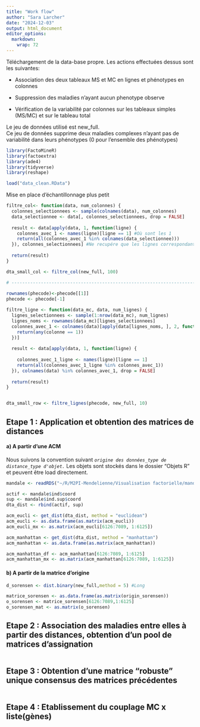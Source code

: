 ```yaml
---
title: "Work flow"
author: "Sara Larcher"
date: "2024-12-03"
output: html_document
editor_options: 
  markdown: 
    wrap: 72
---
```


Téléchargement de la data-base propre. Les actions effectuées dessus
sont les suivantes:

-   Association des deux tableaux MS et MC en lignes et phénotypes en
    colonnes

-   Suppression des maladies n'ayant aucun phenotype observe

-   Vérification de la variabilité par colonnes sur les tableaux simples
    (MS/MC) et sur le tableau total

Le jeu de données utilisé est new_full.\
Ce jeu de données supprime deux maladies complexes n'ayant pas de
variabilité dans leurs phénotypes (0 pour l'ensemble des phénotypes)

```r
library(FactoMineR)
library(factoextra)
library(ade4) 
library(tidyverse)
library(reshape)

load("data_clean.RData")
```

Mise en place d'échantillonnage plus petit

```r
filtre_col<- function(data, num_colonnes) {
  colonnes_selectionnees <- sample(colnames(data), num_colonnes)
  data_selectionnee <- data[, colonnes_selectionnees, drop = FALSE]
  
  result <- data[apply(data, 1, function(ligne) {
    colonnes_avec_1 <- names(ligne)[ligne == 1] #Où sont les 1
    return(all(colonnes_avec_1 %in% colnames(data_selectionnee)))
  }), colonnes_selectionnees] #Ne recupére que les lignes correspondantes 
  
  return(result)
}

dta_small_col <- filtre_col(new_full, 100)

# --------------------------------------------------------------------------
  
rownames(phecode)<-phecode[[1]]
phecode <- phecode[-1]

filtre_ligne <- function(data_mc, data, num_lignes) {
  lignes_selectionnees <- sample(1:nrow(data_mc), num_lignes)
  lignes_noms <- rownames(data_mc)[lignes_selectionnees]  
  colonnes_avec_1 <- colnames(data)[apply(data[lignes_noms, ], 2, function(colonne) {
    return(any(colonne == 1))
  })]
  
  result <- data[apply(data, 1, function(ligne) {
    
    colonnes_avec_1_ligne <- names(ligne)[ligne == 1]
    return(all(colonnes_avec_1_ligne %in% colonnes_avec_1))
  }), colnames(data) %in% colonnes_avec_1, drop = FALSE]
  
  return(result)
}


dta_small_row <- filtre_lignes(phecode, new_full, 10)
```

## Etape 1 : Application et obtention des matrices de distances

#### a) A partir d'une ACM

Nous suivons la convention suivant
*`origine des données_type de distance_type d'objet.`* Les objets sont
stockés dans le dossier "Objets R" et peuvent être load directement.

```r
mandale <- readRDS("~/R/M2PI-Mendelienne/Visualisation factorielle/mandale.rds")

actif <- mandale$ind$coord
sup <- mandale$ind.sup$coord
dta_dist <- rbind(actif, sup)

acm_eucli <- get_dist(dta_dist, method = "euclidean")
acm_eucli <- as.data.frame(as.matrix(acm_eucli))
acm_eucli_mx <- as.matrix(acm_eucli[6126:7089, 1:6125])

acm_manhattan <- get_dist(dta_dist, method = "manhattan")
acm_manhattan <- as.data.frame(as.matrix(acm_manhattan))

acm_manhattan_df <- acm_manhattan[6126:7089, 1:6125]
acm_manhattan_mx <- as.matrix(acm_manhattan[6126:7089, 1:6125])
```

#### b) A partir de la matrice d'origine

```r
d_sorensen <- dist.binary(new_full,method = 5) #Long 

matrice_sorensen <- as.data.frame(as.matrix(origin_sorensen))
o_sorensen <- matrice_sorensen[6126:7089,1:6125]
o_sorensen_mat <- as.matrix(o_sorensen)
```

## Etape 2 : Association des maladies entre elles à partir des distances, obtention d’un pool de matrices d’assignation

```r


```

## Etape 3 : Obtention d'une matrice "robuste" unique consensus des matrices précédentes

```r

```

## Etape 4 : Etablissement du couplage MC x liste(gènes)
